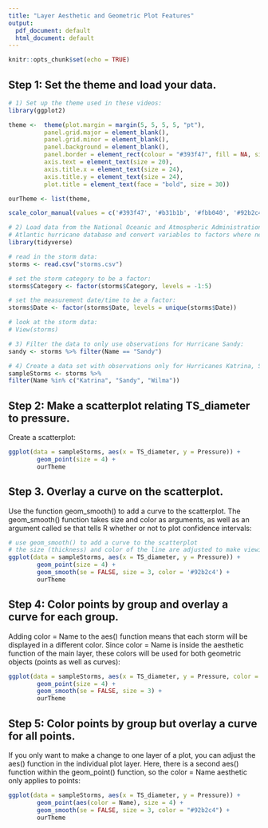 ```yaml
---
title: "Layer Aesthetic and Geometric Plot Features"
output:
  pdf_document: default
  html_document: default
---
```


```r
knitr::opts_chunk$set(echo = TRUE)
```
 
## Step 1: Set the theme and load your data.

```r
# 1) Set up the theme used in these videos:
library(ggplot2)

theme <-  theme(plot.margin = margin(5, 5, 5, 5, "pt"),
          panel.grid.major = element_blank(),
          panel.grid.minor = element_blank(),
          panel.background = element_blank(),
          panel.border = element_rect(colour = "#393f47", fill = NA, size = 2),
          axis.text = element_text(size = 20),
          axis.title.x = element_text(size = 24),
          axis.title.y = element_text(size = 24),
          plot.title = element_text(face = "bold", size = 30))

ourTheme <- list(theme,

scale_color_manual(values = c('#393f47', '#b31b1b', '#fbb040', '#92b2c4')))

# 2) Load data from the National Oceanic and Atmospheric Administration's 
# Atlantic hurricane database and convert variables to factors where necessary:
library(tidyverse)

# read in the storm data:
storms <- read.csv("storms.csv")

# set the storm category to be a factor:
storms$Category <- factor(storms$Category, levels = -1:5) 

# set the measurement date/time to be a factor:
storms$Date <- factor(storms$Date, levels = unique(storms$Date)) 

# look at the storm data:
# View(storms)

# 3) Filter the data to only use observations for Hurricane Sandy:
sandy <- storms %>% filter(Name == "Sandy")

# 4) Create a data set with observations only for Hurricanes Katrina, Sandy, and Wilma:
sampleStorms <- storms %>%
filter(Name %in% c("Katrina", "Sandy", "Wilma"))
```

## Step 2: Make a scatterplot relating TS_diameter to pressure.
Create a scatterplot:

```r
ggplot(data = sampleStorms, aes(x = TS_diameter, y = Pressure)) + 
        geom_point(size = 4) + 
        ourTheme
```

## Step 3. Overlay a curve on the scatterplot.
Use the function geom_smooth() to add a curve to the scatterplot. The geom_smooth() function takes size and color as arguments, as well as an argument called se that tells R whether or not to plot confidence intervals:

```r
# use geom_smooth() to add a curve to the scatterplot
# the size (thickness) and color of the line are adjusted to make viewing easier
ggplot(data = sampleStorms, aes(x = TS_diameter, y = Pressure)) + 
        geom_point(size = 4) + 
        geom_smooth(se = FALSE, size = 3, color = '#92b2c4') + 
        ourTheme
```

## Step 4: Color points by group and overlay a curve for each group.
Adding color = Name to the aes() function means that each storm will be displayed in a different color. Since color = Name is inside the aesthetic function of the main layer, these colors will be used for both geometric objects (points as well as curves): 

```r
ggplot(data = sampleStorms, aes(x = TS_diameter, y = Pressure, color = Name)) + 
        geom_point(size = 4) + 
        geom_smooth(se = FALSE, size = 3) + 
        ourTheme
```

## Step 5: Color points by group but overlay a curve for all points.
If you only want to make a change to one layer of a plot, you can adjust the aes() function in the individual plot layer. Here, there is a second aes() function within the geom_point() function, so the color = Name aesthetic only applies to points: 

```r
ggplot(data = sampleStorms, aes(x = TS_diameter, y = Pressure)) + 
        geom_point(aes(color = Name), size = 4) + 
        geom_smooth(se = FALSE, size = 3, color = "#92b2c4") + 
        ourTheme
```

